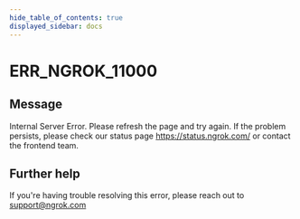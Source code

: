 ```yaml
---
hide_table_of_contents: true
displayed_sidebar: docs
---
```



# ERR_NGROK_11000

## Message

Internal Server Error. Please refresh the page and try again. If the problem persists, please check our status page https://status.ngrok.com/ or contact the frontend team.

<ErrorDetails error="err_ngrok_11000" />

## Further help

If you're having trouble resolving this error, please reach out to [support@ngrok.com](mailto:support@ngrok.com?subject=Help%20with%20ERR_NGROK_11000)
